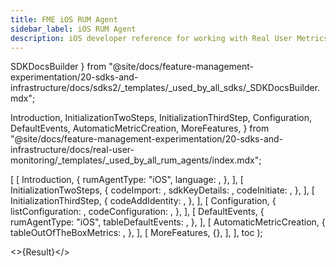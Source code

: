 ```yaml
---
title: FME iOS RUM Agent
sidebar_label: iOS RUM Agent
description: iOS developer reference for working with Real User Metrics (RUM)
---
```



  SDKDocsBuilder
} from "@site/docs/feature-management-experimentation/20-sdks-and-infrastructure/docs/sdks2/_templates/_used_by_all_sdks/_SDKDocsBuilder.mdx";

  Introduction,
  InitializationTwoSteps,
  InitializationThirdStep,
  Configuration,
  DefaultEvents,
  AutomaticMetricCreation,
  MoreFeatures,
} from "@site/docs/feature-management-experimentation/20-sdks-and-infrastructure/docs/real-user-monitoring/_templates/_used_by_all_rum_agents/index.mdx";









  [
    [ 
      Introduction, 
      {
        rumAgentType:    "iOS",
        language:        <Language />,
      },
    ],
    [
      InitializationTwoSteps,
      {
        codeImport:      <Import />,
        sdkKeyDetails:   <ClientSdkKeyDetails />,
        codeInitiate:    <Initiate />,
      },
    ],
    [
      InitializationThirdStep,
      {
        codeAddIdentity: <AddIdentity />,
      },
    ],
    [
      Configuration,
      {
        listConfiguration: <ConfigurationList />,
        codeConfiguration: <CodeConfiguration />,
      },
    ],
    [
      DefaultEvents,
      {
        rumAgentType: "iOS",
        tableDefaultEvents: <EventsTable />,
      },
    ],
    [
      AutomaticMetricCreation,
      {
        tableOutOfTheBoxMetrics: <MetricsTable />,
      },
    ],
    [
      MoreFeatures,
      {},
    ],
  ],
  toc
);

<>{Result}</>

<DocCardList />